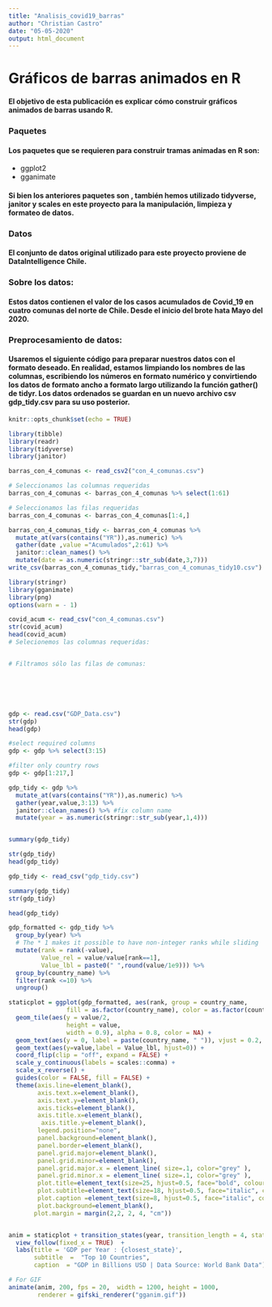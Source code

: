 ```yaml
---
title: "Analisis_covid19_barras"
author: "Christian Castro"
date: "05-05-2020"
output: html_document
---
```


# Gráficos de barras animados en R

#### El objetivo de esta publicación es explicar cómo construir gráficos animados de barras usando R.

### Paquetes

#### Los paquetes que se requieren para construir tramas animadas en R son:

* ggplot2
* gganimate

#### Si bien los anteriores paquetes son , también hemos utilizado tidyverse, janitor y scales en este proyecto para la manipulación, limpieza y formateo de datos.

### Datos

#### El conjunto de datos original utilizado para este proyecto proviene de DataIntelligence Chile. 
### Sobre los datos:

#### Estos datos contienen el valor de los casos acumulados de Covid_19 en cuatro comunas del norte de Chile. Desde el inicio del brote hata Mayo del 2020.

### Preprocesamiento de datos:

#### Usaremos el siguiente código para preparar nuestros datos con el formato deseado. En realidad, estamos limpiando los nombres de las columnas, escribiendo los números en formato numérico y convirtiendo los datos de formato ancho a formato largo utilizando la función gather() de tidyr. Los datos ordenados se guardan en un nuevo archivo csv gdp_tidy.csv para su uso posterior.

```r
knitr::opts_chunk$set(echo = TRUE)
```

```r
library(tibble)
library(readr) 
library(tidyverse)
library(janitor)

barras_con_4_comunas <- read_csv2("con_4_comunas.csv")

# Seleccionamos las columnas requeridas
barras_con_4_comunas <- barras_con_4_comunas %>% select(1:61) 

# Seleccionamos las filas requeridas
barras_con_4_comunas <- barras_con_4_comunas[1:4,]

barras_con_4_comunas_tidy <- barras_con_4_comunas %>% 
  mutate_at(vars(contains("YR")),as.numeric) %>% 
  gather(date ,value ="Acumulados",2:61) %>%
  janitor::clean_names() %>% 
  mutate(date = as.numeric(stringr::str_sub(date,3,7)))
write_csv(barras_con_4_comunas_tidy,"barras_con_4_comunas_tidy10.csv")

```
```r


library(stringr)
library(gganimate)
library(png)
options(warn = - 1)  
```








```r


covid_acum <- read_csv("con_4_comunas.csv")
str(covid_acum)
head(covid_acum)
# Selecionemos las columnas requeridas:


# Filtramos sólo las filas de comunas:






gdp <- read.csv("GDP_Data.csv")
str(gdp)
head(gdp)

#select required columns
gdp <- gdp %>% select(3:15)

#filter only country rows
gdp <- gdp[1:217,]

gdp_tidy <- gdp %>% 
  mutate_at(vars(contains("YR")),as.numeric) %>% 
  gather(year,value,3:13) %>% 
  janitor::clean_names() %>% #fix column name
  mutate(year = as.numeric(stringr::str_sub(year,1,4)))


summary(gdp_tidy)

str(gdp_tidy)
head(gdp_tidy)

gdp_tidy <- read_csv("gdp_tidy.csv")

summary(gdp_tidy)
str(gdp_tidy)

head(gdp_tidy)

gdp_formatted <- gdp_tidy %>%
  group_by(year) %>%
  # The * 1 makes it possible to have non-integer ranks while sliding
  mutate(rank = rank(-value),
         Value_rel = value/value[rank==1],
         Value_lbl = paste0(" ",round(value/1e9))) %>%
  group_by(country_name) %>% 
  filter(rank <=10) %>%
  ungroup()

staticplot = ggplot(gdp_formatted, aes(rank, group = country_name, 
                fill = as.factor(country_name), color = as.factor(country_name))) +
  geom_tile(aes(y = value/2,
                height = value,
                width = 0.9), alpha = 0.8, color = NA) +
  geom_text(aes(y = 0, label = paste(country_name, " ")), vjust = 0.2, hjust = 1) +
  geom_text(aes(y=value,label = Value_lbl, hjust=0)) +
  coord_flip(clip = "off", expand = FALSE) +
  scale_y_continuous(labels = scales::comma) +
  scale_x_reverse() +
  guides(color = FALSE, fill = FALSE) +
  theme(axis.line=element_blank(),
        axis.text.x=element_blank(),
        axis.text.y=element_blank(),
        axis.ticks=element_blank(),
        axis.title.x=element_blank(),
         axis.title.y=element_blank(),
        legend.position="none",
        panel.background=element_blank(),
        panel.border=element_blank(),
        panel.grid.major=element_blank(),
        panel.grid.minor=element_blank(),
        panel.grid.major.x = element_line( size=.1, color="grey" ),
        panel.grid.minor.x = element_line( size=.1, color="grey" ),
        plot.title=element_text(size=25, hjust=0.5, face="bold", colour="grey", vjust=-1),
        plot.subtitle=element_text(size=18, hjust=0.5, face="italic", color="grey"),
        plot.caption =element_text(size=8, hjust=0.5, face="italic", color="grey"),
        plot.background=element_blank(),
       plot.margin = margin(2,2, 2, 4, "cm"))


anim = staticplot + transition_states(year, transition_length = 4, state_length = 1) +
  view_follow(fixed_x = TRUE)  +
  labs(title = 'GDP per Year : {closest_state}',  
       subtitle  =  "Top 10 Countries",
       caption  = "GDP in Billions USD | Data Source: World Bank Data")

# For GIF
animate(anim, 200, fps = 20,  width = 1200, height = 1000, 
        renderer = gifski_renderer("gganim.gif"))

```


